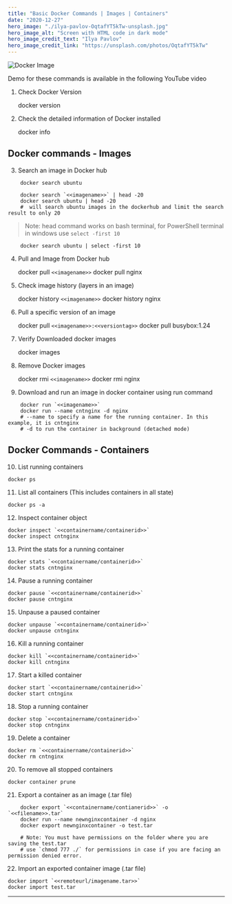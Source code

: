 ```yaml
---
title: "Basic Docker Commands | Images | Containers"
date: "2020-12-27"
hero_image: "./ilya-pavlov-OqtafYT5kTw-unsplash.jpg"
hero_image_alt: "Screen with HTML code in dark mode"
hero_image_credit_text: "Ilya Pavlov"
hero_image_credit_link: "https://unsplash.com/photos/OqtafYT5kTw"
---
```


![Docker Image](https://d1.awsstatic.com/acs/characters/Logos/Docker-Logo_Horizontel_279x131.b8a5c41e56b77706656d61080f6a0217a3ba356d.png)

Demo for these commands is available in the following YouTube video



1. Check Docker Version

    docker version

2. Check the detailed information of Docker installed

    docker info

Docker commands - Images
------------------------

3.  Search an image in Docker hub
```
    docker search ubuntu

    docker search `<<imagename>>` | head -20
    docker search ubuntu | head -20
    #  will search ubuntu images in the dockerhub and limit the search result to only 20
```

> Note: head command works on bash terminal, for PowerShell terminal in windows use `select -first 10`

```
    docker search ubuntu | select -first 10
```

4.  Pull and Image from Docker hub

    docker pull `<<imagename>>`
    docker pull nginx

5.  Check image history (layers in an image)

    docker history `<<imagename>>`
    docker history nginx

6.  Pull a specific version of an image

    docker pull `<<imagename>>:<<versiontag>>`
    docker pull busybox:1.24

7.  Verify Downloaded docker images

    docker images

8.  Remove Docker images

    docker rmi `<<imagename>>`
    docker rmi nginx

9.  Download and run an image in docker container using run command

```
    docker run `<<imagename>>`
    docker run --name cntnginx -d nginx
    # --name to specify a name for the running container. In this example, it is cntnginx
    # -d to run the container in background (detached mode)
```

Docker Commands - Containers
----------------------------

10.  List running containers

    docker ps

11.  List all containers (This includes containers in all state)

    docker ps -a

12.  Inspect container object

    docker inspect `<<containername/containerid>>`
    docker inspect cntnginx

13.  Print the stats for a running container

    docker stats `<<containername/containerid>>`
    docker stats cntnginx

14.  Pause a running container

    docker pause `<<containername/containerid>>`
    docker pause cntnginx

15.  Unpause a paused container

    docker unpause `<<containername/containerid>>`
    docker unpause cntnginx

16.  Kill a running container

    docker kill `<<containername/containerid>>`
    docker kill cntnginx

17.  Start a killed container

    docker start `<<containername/containerid>>`
    docker start cntnginx

18.  Stop a running container

    docker stop `<<containername/containerid>>`
    docker stop cntnginx

19.  Delete a container

    docker rm `<<containername/containerid>>`
    docker rm cntnginx

20.  To remove all stopped containers

    docker container prune

21.  Export a container as an image (.tar file)

```
    docker export `<<containername/contianerid>>` -o `<<filename>>.tar`
    docker run --name newnginxcontainer -d nginx
    docker export newnginxcontainer -o test.tar
```

```
    # Note: You must have permissions on the folder where you are saving the test.tar
    # use `chmod 777 ./` for permissions in case if you are facing an permission denied error.
```
22.  Import an exported container image (.tar file)

    docker import `<<remoteurl/imagename.tar>>`
    docker import test.tar

* * *
